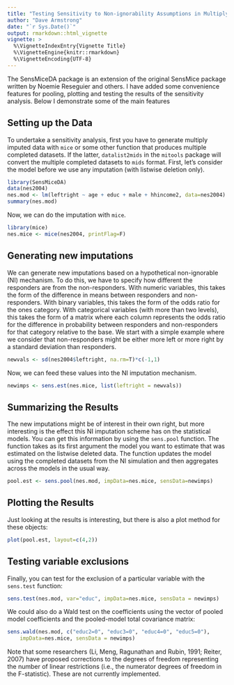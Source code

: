 ```yaml
---
title: "Testing Sensitivity to Non-ignorability Assumptions in Multiply Imputed Data"
author: "Dave Armstrong"
date: "`r Sys.Date()`"
output: rmarkdown::html_vignette
vignette: >
  %\VignetteIndexEntry{Vignette Title}
  %\VignetteEngine{knitr::rmarkdown}
  %\VignetteEncoding{UTF-8}
---
```

The SensMiceDA package is an extension of the original SensMice package written by Noemie Reseguier and others.  I have added some convenience features for pooling, plotting and testing the results of the sensitivity analysis.  Below I demonstrate some of the main features

## Setting up the Data

To undertake a sensitivity analysis, first you have to generate multiply imputed data with `mice` or some other function that produces multiple completed datasets.  If the latter, `datalist2mids` in the `mitools` package will convert the multiple completed datasets to `mids` format.  First, let's consider the model before we use any imputation (with listwise deletion only).  

```r
library(SensMiceDA)
data(nes2004)
nes.mod <- lm(leftright ~ age + educ + male + hhincome2, data=nes2004)
summary(nes.mod)
```

Now, we can do the imputation with `mice`.

```r
library(mice)
nes.mice <- mice(nes2004, printFlag=F)
```

## Generating new imputations

We can generate new imputations based on a hypothetical non-ignorable (NI) mechanism.  To do this, we have to specify how different the responders are from the non-responders.  With numeric variables, this takes the form of the difference in means between responders and non-responders.  With binary variables, this takes the form of the odds ratio for the ones category.  With categorical variables (with more than two levels), this takes the form of a matrix where each column represents the odds ratio for the difference in probability between responders and non-responders for that category relative to the base.  We start with a simple example where we consider that non-responders might be either more left or more right by a standard deviation than responders. 

```r
newvals <- sd(nes2004$leftright, na.rm=T)*c(-1,1)
```

Now, we can feed these values into the NI imputation mechanism. 

```r
newimps <- sens.est(nes.mice, list(leftright = newvals))
```

## Summarizing the Results
The new imputations might be of interest in their own right, but more interesting is the effect this NI imputation scheme has on the statistical models.  You can get this information by using the `sens.pool` function.  The function takes as its first argument the model you want to estimate that was estimated on the listwise deleted data.  The function updates the model using the completed datasets from the NI simulation and then aggregates across the models in the usual way.  

```r
pool.est <- sens.pool(nes.mod, impData=nes.mice, sensData=newimps)
```

## Plotting the Results

Just looking at the results is interesting, but there is also a plot method for these objects: 

```r
plot(pool.est, layout=c(4,2))
```

## Testing variable exclusions

Finally, you can test for the exclusion of a particular variable with the `sens.test` function: 

```r
sens.test(nes.mod, var="educ", impData=nes.mice, sensData = newimps)
```

We could also do a Wald test on the coefficients using the vector of pooled model coefficients and the pooled-model total covariance matrix: 

```r
sens.wald(nes.mod, c("educ2=0", "educ3=0", "educ4=0", "educ5=0"), 
    impData=nes.mice, sensData = newimps)
```

Note that some researchers (Li, Meng, Ragunathan and Rubin, 1991; Reiter, 2007) have proposed corrections to the degrees of freedom representing the number of linear restrictions (i.e., the numerator degrees of freedom in the F-statistic). These are not currently implemented.  


